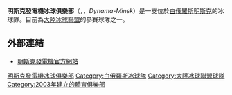 {{Infobox KHL team
| clubname   = 明斯克發電機<br>Дина́мо-Минск
| current = 
| image      = [[File:明斯克發電機logo.png|220px]]
| fullname   = '''明斯克發電機冰球俱樂部'''
| nickname   = ''Bisons''
| founded    = 2003
| dissolved  =
| based_in   = [[明斯克|明斯克]]
| arena      = [[明斯克體育館|明斯克體育館]]
| capacity   = 15,086
| league     = '''[[KHL|KHL]]''' 2008-''至今''
*'''[[Belarusian_Extraleague|Belarusian Extraleague]]'''<br>2003-2008
| division   = [[博布羅夫組|博布羅夫]]
| conference = 西部聯盟
| team_color = {{color box|#263362}} {{color box|#0093DD}} {{color box|white}}
| uniform    = 
| owner      = {{flagicon|BLR}} [[BFSO_Dinamo|BFSO Dinamo]]
| gm         = {{flagicon|BLR}} [[Vladimir_Berezhkov|Vladimir Berezhkov]]
| head_coach = {{flagicon|BLR}} [[Andrei_Kovalev|Andrei Kovalev]]
| captain    = {{flagicon|BLR}} [[Alexei_Kalyuzhny|Alexei Kalyuzhny]]
| honors     =
| affiliates = [[Dinamo-Shinnik|Dinamo-Shinnik]] <small>([[Minor_Hockey_League|MHL]])</small>
| website    = [http://www.hcdinamo.by HC Dinamo-Minsk]
}}

'''明斯克發電機冰球俱樂部'''（{{lang-ru|Дина́мо-Минск}}，{{lang-be|Дынама-Мінск}}，''Dynama-Minsk''）是一支位於[[白俄羅斯|白俄羅斯]][[明斯克|明斯克]]的冰球隊。目前為[[大陸冰球聯盟|大陸冰球聯盟]]的參賽球隊之一。

==外部連結==
*{{ru icon}} [http://www.hcdinamo.by 明斯克發電機官方網站] {{Wayback|url=http://www.hcdinamo.by/ |date=20201008191006 }}

{{大陸冰球聯盟}}

{{DEFAULTSORT:Dinamo Minsk}}
[[Category:明斯克發電機冰球俱樂部|]]
[[Category:白俄羅斯冰球隊|Category:白俄羅斯冰球隊]]
[[Category:大陸冰球聯盟球隊|Category:大陸冰球聯盟球隊]]
[[Category:2003年建立的體育俱樂部|Category:2003年建立的體育俱樂部]]